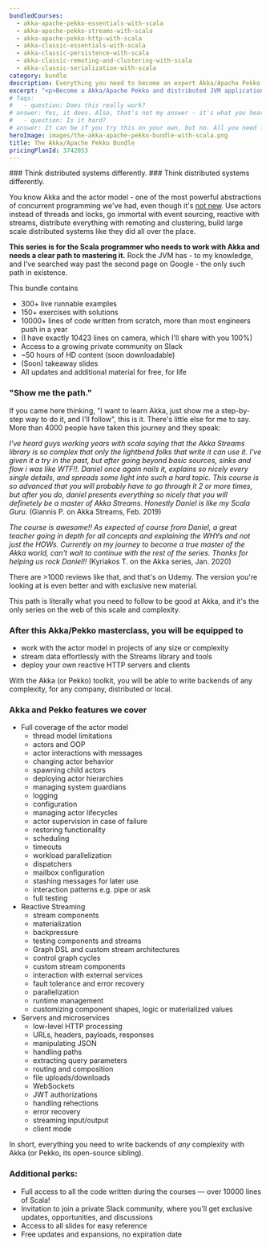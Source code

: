 ```yaml
---
bundledCourses:
  - akka-apache-pekko-essentials-with-scala
  - akka-apache-pekko-streams-with-scala
  - akka-apache-pekko-http-with-scala
  - akka-classic-essentials-with-scala
  - akka-classic-persistence-with-scala
  - akka-classic-remoting-and-clustering-with-scala
  - akka-classic-serialization-with-scala
category: bundle
description: Everything you need to become an expert Akka/Apache Pekko developer. Master Akka/Apache Pekko with Scala and distributed JVM applications through clear lessons, practical exercises, and a smooth learning curve. Ideal for those with some programming experience, this bundle will take you from zero to hero.
excerpt: "<p>Become a Akka/Apache Pekko and distributed JVM applications expert <strong>from scratch</strong> with our <strong>all-inclusive course bundle</strong>: master everything you need with Scala in one complete package, at a discount</p>"
# faqs:
#   - question: Does this really work?
# answer: Yes, it does. Also, that's not my answer - it's what you hear about all the Rock the JVM material from thousands of people now working at Apple, UniCredit, Adobe, Uber and other successful companies and teams around the world.
#   - question: Is it hard?
# answer: It can be if you try this on your own, but no. All you need is some essential Scala skills. Otherwise, I've designed the series so that it just grows in difficulty in time, proportional to your work. I only require that you've programmed before in some other language and you know some general fundamentals. At the end of the series, you will look back to the advanced pieces and you'll go like "Huh. That would have been pretty tough if I tried that on my own."
heroImage: images/the-akka-apache-pekko-bundle-with-scala.png
title: The Akka/Apache Pekko Bundle
pricingPlanId: 3742053
---
```



<CourseLayout>
<Fragment slot="goal">
### Think distributed systems differently.
<Fragment slot="goal">
### Think distributed systems differently.

You know Akka and the actor model - one of the most powerful abstractions of concurrent programming we've had, even though it's [not new](<https://en.wikipedia.org/wiki/Erlang_(programming_language)#%22Let_it_Crash%22_coding_style>). Use actors instead of threads and locks, go immortal with event sourcing, reactive with streams, distribute everything with remoting and clustering, build large scale distributed systems like they did all over the place.

**This series is for the Scala programmer who needs to work with Akka and needs a clear path to mastering it.** Rock the JVM has - to my knowledge, and I've searched way past the second page on Google - the only such path in existence.

This bundle contains

- 300+ live runnable examples
- 150+ exercises with solutions
- 10000+ lines of code written from scratch, more than most engineers push in a year
- (I have exactly 10423 lines on camera, which I'll share with you 100%)
- Access to a growing private community on Slack
- ~50 hours of HD content (soon downloadable)
- (Soon) takeaway slides
- All updates and additional material for free, for life

### "Show me the path."

If you came here thinking, "I want to learn Akka, just show me a step-by-step way to do it, and I'll follow", this is it. There's little else for me to say. More than 4000 people have taken this journey and they speak:

_I've heard guys working years with scala saying that the Akka Streams library is so complex that only the lightbend folks that write it can use it. I've given it a try in the past, but after going beyond basic sources, sinks and flow i was like WTF!!. Daniel once again nails it, explains so nicely every single details, and spreads some light into such a hard topic. This course is so advanced that you will probably have to go through it 2 or more times, but after you do, daniel presents everything so nicely that you will definetely be a master of Akka Streams. Honestly Daniel is like my Scala Guru._
(Giannis P. on Akka Streams, Feb. 2019)

_The course is awesome!! As expected of course from Daniel, a great teacher going in depth for all concepts and explaining the WHYs and not just the HOWs. Currently on my journey to become a true master of the Akka world, can't wait to continue with the rest of the series. Thanks for helping us rock Daniel!!_
(Kyriakos T. on the Akka series, Jan. 2020)

There are >1000 reviews like that, and that's on Udemy. The version you're looking at is even better and with exclusive new material.

This path is literally what you need to follow to be good at Akka, and it's the only series on the web of this scale and complexity.

</Fragment>
<Fragment slot="skills">

### After this Akka/Pekko masterclass, you will be equipped to

- work with the actor model in projects of any size or complexity
- stream data effortlessly with the Streams library and tools
- deploy your own reactive HTTP servers and clients

With the Akka (or Pekko) toolkit, you will be able to write backends of any complexity, for any company, distributed or local.

### Akka and Pekko features we cover

- Full coverage of the actor model
  - thread model limitations
  - actors and OOP
  - actor interactions with messages
  - changing actor behavior
  - spawning child actors
  - deploying actor hierarchies
  - managing system guardians
  - logging
  - configuration
  - managing actor lifecycles
  - actor supervision in case of failure
  - restoring functionality
  - scheduling
  - timeouts
  - workload parallelization
  - dispatchers
  - mailbox configuration
  - stashing messages for later use
  - interaction patterns e.g. pipe or ask
  - full testing
- Reactive Streaming
  - stream components
  - materialization
  - backpressure
  - testing components and streams
  - Graph DSL and custom stream architectures
  - control graph cycles
  - custom stream components
  - interaction with external services
  - fault tolerance and error recovery
  - parallelization
  - runtime management
  - customizing component shapes, logic or materialized values
- Servers and microservices
  - low-level HTTP processing
  - URLs, headers, payloads, responses
  - manipulating JSON
  - handling paths
  - extracting query parameters
  - routing and composition
  - file uploads/downloads
  - WebSockets
  - JWT authorizations
  - handling rehections
  - error recovery
  - streaming input/output
  - client mode

In short, everything you need to write backends of _any_ complexity with Akka (or Pekko, its open-source sibling).

### Additional perks:

- Full access to all the code written during the courses — over 10000 lines of Scala!
- Invitation to join a private Slack community, where you'll get exclusive updates, opportunities, and discussions
- Access to all slides for easy reference
- Free updates and expansions, no expiration date

</Fragment>
</CourseLayout>
